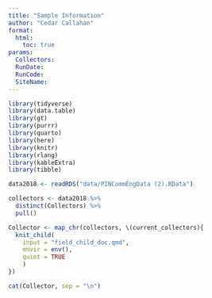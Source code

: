 ```yaml
---
title: "Sample Information"
author: "Cedar Callahan"
format:
  html:
    toc: true
params:
  Collectors:
  RunDate:
  RunCode:
  SiteName: 
---
```


```r
library(tidyverse)
library(data.table)
library(gt)
library(purrr)
library(quarto)
library(here)
library(knitr)
library(rlang)
library(kableExtra)
library(tibble)

data2018 <- readRDS("data/PINCommEngData (2).RData")
```

```r
collectors <- data2018 %>% 
  distinct(Collectors) %>% 
  pull()
```

```r
Collector <- map_chr(collectors, \(current_collectors){
  knit_child(
    input = "field_child_doc.qmd",
    envir = env(),
    quiet = TRUE
    )
})

cat(Collector, sep = "\n")
```




